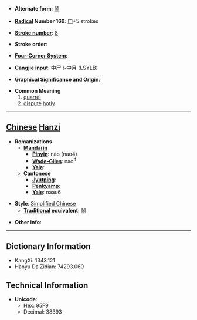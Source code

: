 * '''Alternate form''': [[鬧]]

* '''[[Wiktionary:Chinese radical index| Radical]] Number 169''': [[Wiktionary:Chinese radical index 门|门]]+5 strokes

* '''[[Wiktionary:Chinese total strokes index|Stroke number]]''': [[Wiktionary:Chinese total strokes index 8|8]]

* '''Stroke order''': 

* '''[[Wiktionary:Chinese four corner index|Four-Corner System]]''': 

* '''[[Wiktionary:Chinese Cangjie index|Cangjie input]]''': 中尸卜中月 (LSYLB)

* '''Graphical Significance and Origin''': 

* '''Common Meaning'''
*#[[quarrel]]
*# [[dispute]] [[hotly]]


----

== [[Chinese]] [[Hanzi]] ==

* '''Romanizations'''
** '''[[Mandarin]]'''
*** '''[[Pinyin]]''': nào (nao4)
*** '''[[Wade-Giles]]''': nao<sup>4</sup>
*** '''[[Yale]]''': 
** '''[[Cantonese]]'''
*** '''[[Jyutping]]''':
*** '''[[Penkyamp]]''': 
*** '''[[Yale]]''': naau6

* '''Style''': [[Simplified Chinese]] 
** '''[[Traditional Chinese|Traditional]] equivalent''': [[鬧]]

* '''Other info''': 

----

== Dictionary Information ==

* KangXi: 1343.121
* Hanyu Da Zidian: 74293.060

== Technical Information ==

* '''Unicode''':
** Hex: 95F9
** Decimal: 38393